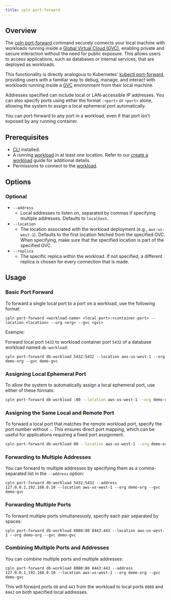 ```yaml
---
title: cpln port-forward
---
```


## Overview

The [cpln port-forward](/reference/cli#port-forward) command securely connects your local machine with workloads running inside a [Global Virtual Cloud (GVC)](/reference/gvc), enabling private and secure interaction without the need for public exposure. This allows users to access applications, such as databases or internal services, that are deployed as workloads.

This functionality is directly analogous to Kubernetes' [kubectl port-forward](https://kubernetes.io/docs/reference/kubectl/generated/kubectl_port-forward/), providing users with a familiar way to debug, manage, and interact with workloads running inside a [GVC](/reference/gvc) environment from their local machine.

Addresses specified can include local or LAN-accessible IP addresses. You can also specify ports using either the format `:<port>` or `<port>` alone, allowing the system to assign a local ephemeral port automatically.

<Info>You can port-forward to any port in a workload, even if that port isn't exposed by any running container.</Info>

## Prerequisites

- [CLI](/reference/cli) installed.
- A running [workload](/reference/workload) in at least one location. Refer to our [create a workload](/guides/create-workload) guide for additional details.
- Permissions to connect to the [workload](/reference/workload#permissions).

## Options

### Optional

- `--address`
  - Local addresses to listen on, separated by commas if specifying multiple addresses. Defaults to `localhost`.
- `--location`
  - The location associated with the workload deployment (e.g., `aws-us-west-1`). Defaults to the first location fetched from the specified GVC. When specifying, make sure that the specified location is part of the specified GVC.
- `--replica`
  - The specific replica within the workload. If not specified, a different replica is chosen for every connection that is made.

## Usage

### Basic Port Forward

To forward a single local port to a port on a workload, use the following format:

```
cpln port-forward <workload-name> <local-port>:<container-port> --location <location> --org <org> --gvc <gvc>
```

Example:

Forward local port `5432` to workload container port `5432` of a database workload named `db-workload`:

```
cpln port-forward db-workload 5432:5432 --location aws-us-west-1 --org demo-org --gvc demo-gvc
```

### Assigning Local Ephemeral Port

To allow the system to automatically assign a local ephemeral port, use either of these formats:

```bash
cpln port-forward db-workload :80 --location aws-us-west-1 --org demo-org --gvc demo-gvc
```

### Assigning the Same Local and Remote Port

To forward a local port that matches the remote workload port, specify the port number without `:`. This ensures direct port mapping, which can be useful for applications requiring a fixed port assignment.

```bash
cpln port-forward db-workload 80 --location aws-us-west-1 --org demo-org --gvc demo-gvc
```

### Forwarding to Multiple Addresses

You can forward to multiple addresses by specifying them as a comma-separated list in the `--address` option:

```
cpln port-forward db-workload 5432:5432 --address 127.0.0.1,192.168.0.10 --location aws-us-west-1 --org demo-org --gvc demo-gvc
```

### Forwarding Multiple Ports

To forward multiple ports simultaneously, specify each pair separated by spaces:

```
cpln port-forward db-workload 8080:80 8443:443 --location aws-us-west-1 --org demo-org --gvc demo-gvc
```

### Combining Multiple Ports and Addresses

You can combine multiple ports and multiple addresses:

```
cpln port-forward db-workload 8080:80 8443:443 --address 127.0.0.1,192.168.0.10 --location aws-us-west-1 --org demo-org --gvc demo-gvc
```

This will forward ports `80` and `443` from the workload to local ports `8080` and `8443` on both specified local addresses.
